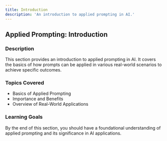 ```yaml
---
title: Introduction
description: 'An introduction to applied prompting in AI.'
---
```


## Applied Prompting: Introduction

### Description
This section provides an introduction to applied prompting in AI. It covers the basics of how prompts can be applied in various real-world scenarios to achieve specific outcomes.

### Topics Covered
- Basics of Applied Prompting
- Importance and Benefits
- Overview of Real-World Applications

### Learning Goals
By the end of this section, you should have a foundational understanding of applied prompting and its significance in AI applications.
